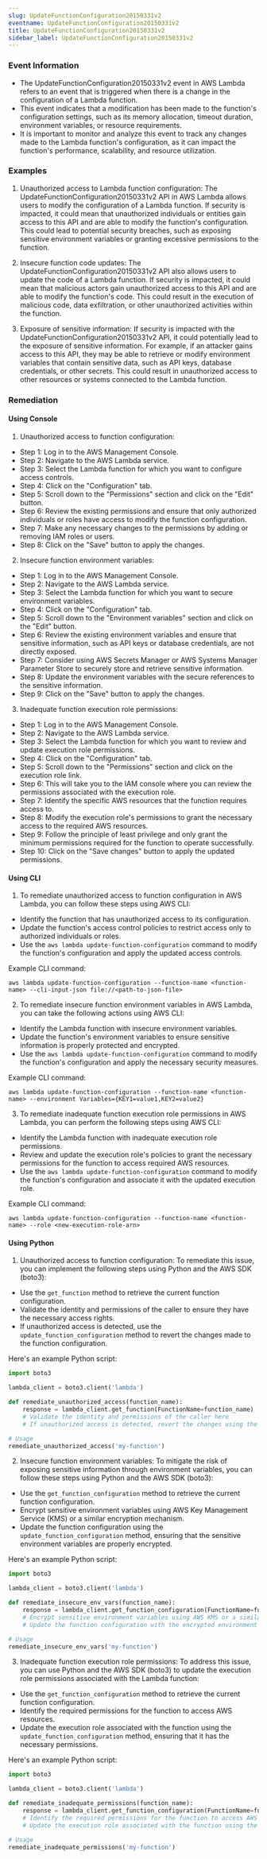 ```yaml
--- 
slug: UpdateFunctionConfiguration20150331v2
eventname: UpdateFunctionConfiguration20150331v2
title: UpdateFunctionConfiguration20150331v2
sidebar_label: UpdateFunctionConfiguration20150331v2
---
```

                       
### Event Information

- The UpdateFunctionConfiguration20150331v2 event in AWS Lambda refers to an event that is triggered when there is a change in the configuration of a Lambda function.
- This event indicates that a modification has been made to the function's configuration settings, such as its memory allocation, timeout duration, environment variables, or resource requirements.
- It is important to monitor and analyze this event to track any changes made to the Lambda function's configuration, as it can impact the function's performance, scalability, and resource utilization.


### Examples

1. Unauthorized access to Lambda function configuration: The UpdateFunctionConfiguration20150331v2 API in AWS Lambda allows users to modify the configuration of a Lambda function. If security is impacted, it could mean that unauthorized individuals or entities gain access to this API and are able to modify the function's configuration. This could lead to potential security breaches, such as exposing sensitive environment variables or granting excessive permissions to the function.

2. Insecure function code updates: The UpdateFunctionConfiguration20150331v2 API also allows users to update the code of a Lambda function. If security is impacted, it could mean that malicious actors gain unauthorized access to this API and are able to modify the function's code. This could result in the execution of malicious code, data exfiltration, or other unauthorized activities within the function.

3. Exposure of sensitive information: If security is impacted with the UpdateFunctionConfiguration20150331v2 API, it could potentially lead to the exposure of sensitive information. For example, if an attacker gains access to this API, they may be able to retrieve or modify environment variables that contain sensitive data, such as API keys, database credentials, or other secrets. This could result in unauthorized access to other resources or systems connected to the Lambda function.

### Remediation

#### Using Console

1. Unauthorized access to function configuration:
- Step 1: Log in to the AWS Management Console.
- Step 2: Navigate to the AWS Lambda service.
- Step 3: Select the Lambda function for which you want to configure access controls.
- Step 4: Click on the "Configuration" tab.
- Step 5: Scroll down to the "Permissions" section and click on the "Edit" button.
- Step 6: Review the existing permissions and ensure that only authorized individuals or roles have access to modify the function configuration.
- Step 7: Make any necessary changes to the permissions by adding or removing IAM roles or users.
- Step 8: Click on the "Save" button to apply the changes.

2. Insecure function environment variables:
- Step 1: Log in to the AWS Management Console.
- Step 2: Navigate to the AWS Lambda service.
- Step 3: Select the Lambda function for which you want to secure environment variables.
- Step 4: Click on the "Configuration" tab.
- Step 5: Scroll down to the "Environment variables" section and click on the "Edit" button.
- Step 6: Review the existing environment variables and ensure that sensitive information, such as API keys or database credentials, are not directly exposed.
- Step 7: Consider using AWS Secrets Manager or AWS Systems Manager Parameter Store to securely store and retrieve sensitive information.
- Step 8: Update the environment variables with the secure references to the sensitive information.
- Step 9: Click on the "Save" button to apply the changes.

3. Inadequate function execution role permissions:
- Step 1: Log in to the AWS Management Console.
- Step 2: Navigate to the AWS Lambda service.
- Step 3: Select the Lambda function for which you want to review and update execution role permissions.
- Step 4: Click on the "Configuration" tab.
- Step 5: Scroll down to the "Permissions" section and click on the execution role link.
- Step 6: This will take you to the IAM console where you can review the permissions associated with the execution role.
- Step 7: Identify the specific AWS resources that the function requires access to.
- Step 8: Modify the execution role's permissions to grant the necessary access to the required AWS resources.
- Step 9: Follow the principle of least privilege and only grant the minimum permissions required for the function to operate successfully.
- Step 10: Click on the "Save changes" button to apply the updated permissions.

#### Using CLI

1. To remediate unauthorized access to function configuration in AWS Lambda, you can follow these steps using AWS CLI:

- Identify the function that has unauthorized access to its configuration.
- Update the function's access control policies to restrict access only to authorized individuals or roles.
- Use the `aws lambda update-function-configuration` command to modify the function's configuration and apply the updated access controls.

Example CLI command:
```
aws lambda update-function-configuration --function-name <function-name> --cli-input-json file://<path-to-json-file>
```

2. To remediate insecure function environment variables in AWS Lambda, you can take the following actions using AWS CLI:

- Identify the Lambda function with insecure environment variables.
- Update the function's environment variables to ensure sensitive information is properly protected and encrypted.
- Use the `aws lambda update-function-configuration` command to modify the function's configuration and apply the necessary security measures.

Example CLI command:
```
aws lambda update-function-configuration --function-name <function-name> --environment Variables={KEY1=value1,KEY2=value2}
```

3. To remediate inadequate function execution role permissions in AWS Lambda, you can perform the following steps using AWS CLI:

- Identify the Lambda function with inadequate execution role permissions.
- Review and update the execution role's policies to grant the necessary permissions for the function to access required AWS resources.
- Use the `aws lambda update-function-configuration` command to modify the function's configuration and associate it with the updated execution role.

Example CLI command:
```
aws lambda update-function-configuration --function-name <function-name> --role <new-execution-role-arn>
```

#### Using Python

1. Unauthorized access to function configuration: To remediate this issue, you can implement the following steps using Python and the AWS SDK (boto3):

- Use the `get_function` method to retrieve the current function configuration.
- Validate the identity and permissions of the caller to ensure they have the necessary access rights.
- If unauthorized access is detected, use the `update_function_configuration` method to revert the changes made to the function configuration.

Here's an example Python script:

```python
import boto3

lambda_client = boto3.client('lambda')

def remediate_unauthorized_access(function_name):
    response = lambda_client.get_function(FunctionName=function_name)
    # Validate the identity and permissions of the caller here
    # If unauthorized access is detected, revert the changes using the update_function_configuration method

# Usage
remediate_unauthorized_access('my-function')
```

2. Insecure function environment variables: To mitigate the risk of exposing sensitive information through environment variables, you can follow these steps using Python and the AWS SDK (boto3):

- Use the `get_function_configuration` method to retrieve the current function configuration.
- Encrypt sensitive environment variables using AWS Key Management Service (KMS) or a similar encryption mechanism.
- Update the function configuration using the `update_function_configuration` method, ensuring that the sensitive environment variables are properly encrypted.

Here's an example Python script:

```python
import boto3

lambda_client = boto3.client('lambda')

def remediate_insecure_env_vars(function_name):
    response = lambda_client.get_function_configuration(FunctionName=function_name)
    # Encrypt sensitive environment variables using AWS KMS or a similar encryption mechanism
    # Update the function configuration with the encrypted environment variables using the update_function_configuration method

# Usage
remediate_insecure_env_vars('my-function')
```

3. Inadequate function execution role permissions: To address this issue, you can use Python and the AWS SDK (boto3) to update the execution role permissions associated with the Lambda function:

- Use the `get_function_configuration` method to retrieve the current function configuration.
- Identify the required permissions for the function to access AWS resources.
- Update the execution role associated with the function using the `update_function_configuration` method, ensuring that it has the necessary permissions.

Here's an example Python script:

```python
import boto3

lambda_client = boto3.client('lambda')

def remediate_inadequate_permissions(function_name):
    response = lambda_client.get_function_configuration(FunctionName=function_name)
    # Identify the required permissions for the function to access AWS resources
    # Update the execution role associated with the function using the update_function_configuration method

# Usage
remediate_inadequate_permissions('my-function')
```


 